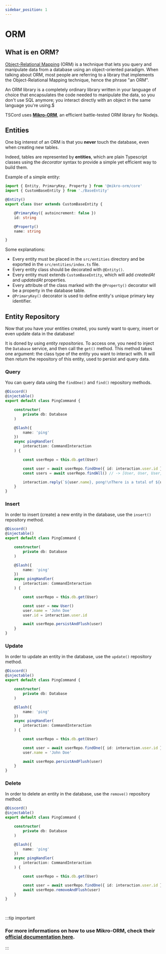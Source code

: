```yaml
---
sidebar_position: 1
---
```


# ORM

## What is en ORM?

[Object-Relational Mapping](https://en.wikipedia.org/wiki/Object-relational_mapping) (ORM) is a technique that lets you query and manipulate data from a database using an object-oriented paradigm. When talking about ORM, most people are referring to a library that implements the Object-Relational Mapping technique, hence the phrase "an ORM".

An ORM library is a completely ordinary library written in your language of choice that encapsulates the code needed to manipulate the data, so you don't use SQL anymore; you interact directly with an object in the same language you're using.$

TSCord uses **[Mikro-ORM](https://mikro-orm.io/)**, an efficient battle-tested ORM library for Nodejs.

## Entities

One big interest of an ORM is that you **never** touch the database, even when creating new tables.

Indeed, tables are represented by **entities**, which are plain Typescript classes using the *decorator* syntax to provide a simple yet efficient way to build them.

Example of a simple entity:

```ts title=src/entities/User.ts
import { Entity, PrimaryKey, Property } from '@mikro-orm/core'
import { CustomBaseEntity } from './BaseEntity'

@Entity()
export class User extends CustomBaseEntity {

    @PrimaryKey({ autoincrement: false })
    id: string

    @Property()
    name: string

}
```

Some explanations:
- Every entity must be placed in the `src/entities` directory and be exported in the `src/entities/index.ts` file.
- Every entity class should be decorated with `@Entity()`.
- Every entity must extends `CustomBaseEntity`, which will add *createdAt* and *updatedAt* properties.
- Every attribute of the class marked with the `@Property()` decorator will be a property in the database table.
- `@PrimaryKey()` decorator is used to define entity's unique primary key identifier.

## Entity Repository

Now that you have your entities created, you surely want to query, insert or even update data in the database!

It is doned by using *entity repositories*. To access one, you need to inject the `Database` service, and then call the `get()` method.
This method takes one argument: the class type of the entity you want to interact with.
It will then return the repository of this entity, used to persist and query data.

### Query

You can query data using the `findOne()` and `find()` repository methods.

```ts
@Discord()
@injectable()
export default class PingCommand {

    constructor(
        private db: Database
    )

    @Slash({ 
        name: 'ping' 
    })
    async pingHandler(
        interaction: CommandInteraction
    ) {

        const userRepo = this.db.get(User)

        const user = await userRepo.findOne({ id: interaction.user.id }) // -> User
        const users = await userRepo.findAll() // -> [User, User, User, ...]

        interaction.reply(`${user.name}, pong!\nThere is a total of ${users.length} users in the database.`)
    }
} 
```

### Insert

In order to insert (create) a new entity in the database, use the `insert()` repository method.

```ts
@Discord()
@injectable()
export default class PingCommand {

    constructor(
        private db: Database
    )

    @Slash({ 
        name: 'ping' 
    })
    async pingHandler(
        interaction: CommandInteraction
    ) {

        const userRepo = this.db.get(User)

        const user = new User()
        user.name = 'John Doe'
        user.id = interaction.user.id

        await userRepo.persistAndFlush(user)
    }
}
```

### Update

In order to update an entity in the database, use the `update()` repository method.

```ts
@Discord()
@injectable()
export default class PingCommand {

    constructor(
        private db: Database
    )

    @Slash({ 
        name: 'ping' 
    })
    async pingHandler(
        interaction: CommandInteraction
    ) {

        const userRepo = this.db.get(User)

        const user = await userRepo.findOne({ id: interaction.user.id })
        user.name = 'John Doe'

        await userRepo.persistAndFlush(user)
    }
}
```

### Delete

In order to delete an entity in the database, use the `remove()` repository method.

```ts
@Discord()
@injectable()
export default class PingCommand {

    constructor(
        private db: Database
    )

    @Slash({ 
        name: 'ping' 
    })
    async pingHandler(
        interaction: CommandInteraction
    ) {

        const userRepo = this.db.get(User)

        const user = await userRepo.findOne({ id: interaction.user.id })
        await userRepo.removeAndFlush(user)
    }
}
```

<br/>

:::tip important
### For more informations on how to use Mikro-ORM, check their **[official documentation here](https://mikro-orm.io/docs/)**.
:::